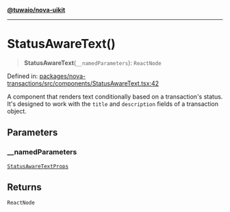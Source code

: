[**@tuwaio/nova-uikit**](../../../README.md)

***

# StatusAwareText()

> **StatusAwareText**(`__namedParameters`): `ReactNode`

Defined in: [packages/nova-transactions/src/components/StatusAwareText.tsx:42](https://github.com/TuwaIO/nova-uikit/blob/eac112e7837b18e42b510f826448b83af4bada15/packages/nova-transactions/src/components/StatusAwareText.tsx#L42)

A component that renders text conditionally based on a transaction's status.
It's designed to work with the `title` and `description` fields of a transaction object.

## Parameters

### \_\_namedParameters

[`StatusAwareTextProps`](../type-aliases/StatusAwareTextProps.md)

## Returns

`ReactNode`
